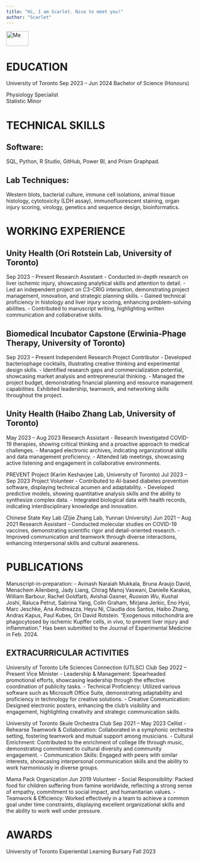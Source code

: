```yaml
---
title: "Hi, I am Scarlet. Nice to meet you!"
author: "Scarlet"
---
```


<img src="/cloud/project/Scarlet_web/elements/logo.png" alt="Me" loading="lazy" width="60" height="40">

# EDUCATION
University of Toronto
Sep 2023 – Jun 2024 
Bachelor of Science (Honours)

Physiology Specialist  
Statistic Minor

# TECHNICAL SKILLS
## Software: 
SQL, Python, R Studio, GitHub, Power BI, and Prism Graphpad.

## Lab Techniques: 
Western blots, bacterial culture, immune cell isolations, animal tissue histology, cytotoxicity (LDH assay), immunofluorescent staining, organ injury scoring, virology, genetics and sequence design, bioinformatics. 


# WORKING EXPERIENCE
## Unity Health (Ori Rotstein Lab, University of Toronto)
Sep 2023 – Present
Research Assistant
- Conducted in-depth research on liver ischemic injury, showcasing analytical skills and attention to detail.
- Led an independent project on C3-CRIG interaction, demonstrating project management, innovation, and strategic planning skills.
- Gained technical proficiency in histology and liver injury scoring, enhancing problem-solving abilities.
- Contributed to manuscript writing, highlighting written communication and collaborative skills.

## Biomedical Incubator Capstone (Erwinia-Phage Therapy, University of Toronto)
Sep 2023 – Present
Independent Research Project Contributor
- Developed bacteriophage cocktails, illustrating creative thinking and experimental design skills.
- Identified research gaps and commercialization potential, showcasing market analysis and entrepreneurial thinking.
- Managed the project budget, demonstrating financial planning and resource management capabilities.
Exhibited leadership, teamwork, and networking skills throughout the project.

## Unity Health (Haibo Zhang Lab, University of Toronto)
May 2023 – Aug 2023
Research Assistant 
- Research Investigated COVID-19 therapies, showing critical thinking and a proactive approach to medical challenges.
- Managed electronic archives, indicating organizational skills and data management proficiency.
- Attended lab meetings, showcasing active listening and engagement in collaborative environments.

PREVENT Project (Karim Keshavjee Lab, University of Toronto)
Jul 2023 – Sep 2023
Project Volunteer
- Contributed to AI-based diabetes prevention software, displaying technical acumen and adaptability.
- Developed predictive models, showing quantitative analysis skills and the ability to synthesize complex data.
- Integrated biological data with health records, indicating interdisciplinary knowledge and innovation.

Chinese State Key Lab (Zijie Zhang Lab, Yunnan University)
Jun 2021 – Aug 2021
Research Assistant
- Conducted molecular studies on COVID-19 vaccines, demonstrating scientific rigor and detail-oriented research.
- Improved communication and teamwork through diverse interactions, enhancing interpersonal skills and cultural awareness.


# PUBLICATIONS

Manuscript-in-preparation:
- Avinash Naraiah Mukkala, Bruna Araujo David, Menachem Ailenberg, Jady Liang, Chirag Manoj Vaswani, Danielle Karakas, William Barbour, Rachel Goldfarb, Avishai Gasner, *Ruoxian Wu*, Kushal Joshi, Raluca Petrut, Sabrina Yang, Colin Graham, Mirjana Jerkic, Eno Hysi, Marc Jeschke, Ana Andreazza, Heyu Ni, Claudia dos Santos, Haibo Zhang, Andras Kapus, Paul Kubes, Ori David Rotstein. "Exogenous mitochondria are phagocytosed by ischemic Kupffer cells, in vivo, to prevent liver injury and inflammation." Has been submitted to the Journal of Experimental Medicine in Feb. 2024.

## EXTRACURRICULAR ACTIVITIES
University of Toronto Life Sciences Connection (UTLSC) Club
Sep 2022 – Present
Vice Minister
- Leadership & Management: Spearheaded promotional efforts, showcasing leadership through the effective coordination of publicity tasks.
- Technical Proficiency: Utilized various software such as Microsoft Office Suite, demonstrating adaptability and proficiency in technology for creative solutions.
- Creative Communication: Designed electronic posters, enhancing the club's visibility and engagement, highlighting creativity and strategic communication skills.

University of Toronto Skule Orchestra Club
Sep 2021 – May 2023
Cellist
- Rehearse Teamwork & Collaboration: Collaborated in a symphonic orchestra setting, fostering teamwork and mutual support among musicians.
- Cultural Enrichment: Contributed to the enrichment of college life through music, demonstrating commitment to cultural diversity and community engagement.
- Communication Skills: Engaged with peers with similar interests, showcasing interpersonal communication skills and the ability to work harmoniously in diverse groups.

Mama Pack Organization
Jun 2019
Volunteer
- Social Responsibility: Packed food for children suffering from famine worldwide, reflecting a strong sense of empathy, commitment to social impact, and humanitarian values.
- Teamwork & Efficiency: Worked effectively in a team to achieve a common goal under time constraints, displaying excellent organizational skills and the ability to work well under pressure.

# AWARDS
University of Toronto
Experiential Learning Bursary
Fall 2023